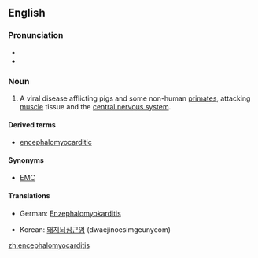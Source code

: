 ==English==

===Pronunciation===

* {{IPA|ɛnˌsɛfəloʊmaɪoʊkaɹˈdaɪtɪs}}
* {{rhymes|aɪtɪs}}

===Noun===
{{en-noun|-}}

# {{context|veterinary medicine}} A viral disease afflicting pigs and some non-human [[primate]]s, attacking [[muscle]] tissue and the [[central nervous system]].

====Derived terms====
* [[encephalomyocarditic]]

====Synonyms====
* [[EMC]]

====Translations====
{{trans-top|viral disease affecting pigs and primates}}
* German: [[Enzephalomyokarditis]]
{{trans-mid}}
* Korean: [[돼지뇌심근염]] (dwaejinoesimgeunyeom)
{{trans-bottom}}

[[zh:encephalomyocarditis]]